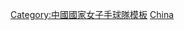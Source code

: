 {{National squad
 | bg        = #ff0000
 | fg        = #ffff66 
 | country   = CHN
 | team link = 中國國家女子手球隊
 | title     = 中國
 | name      = 2013年世界女子手球錦標賽中國國家女子手球隊
 | comp      = 2013年世界女子手球錦標賽中國國家女子手球隊 - 第18名
 | comp link = 2013年世界女子手球錦標賽
 | p1        = [[司艳]]（GK）
 | p2        = [[陈倩 (手球运动员)|陈倩]]
 | p3        = [[吴娜娜]]
 | p5        = [[祖翠]] 
 | p8        = [[王书慧]]
 | p10       = [[王莎莎]]
 | p11       = [[于源源|-{于}-源源]]
 | p12       = [[王小华]]（GK）
 | p13       = [[吴茵 (手球运动员)|吴茵]]
 | p16       = [[侯一博]]（GK）
 | p17       = [[郑冬冬]] 
 | p18       = [[沙正文]] 
 | p19       = [[张海侠]] 
 | p20       = [[杨娇]] 
 | p21       = [[赵佳芹]] 
 | p24       = [[李瑶 (手球运动员)|李瑶]]
 | coach     = [[王心东]]
}}<noinclude>
[[Category:中國國家女子手球隊模板]]
[[Category:2013年世界女子手球錦標賽隊伍模板|China]]
</noinclude>